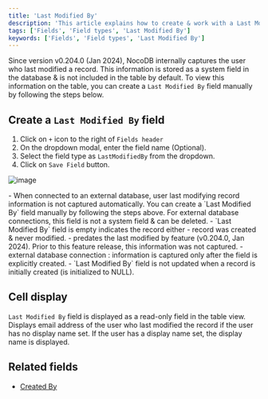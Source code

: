 ```yaml
---
title: 'Last Modified By'
description: 'This article explains how to create & work with a Last Modified By field.'
tags: ['Fields', 'Field types', 'Last Modified By']
keywords: ['Fields', 'Field types', 'Last Modified By']
---
```


Since version v0.204.0 (Jan 2024), NocoDB internally captures the user who last modified a record. This information is stored as a system field in the database & is not included in the table by default. To view this information on the table, you can create a `Last Modified By` field manually by following the steps below.

## Create a `Last Modified By` field
1. Click on `+` icon to the right of `Fields header`
2. On the dropdown modal, enter the field name (Optional).
3. Select the field type as `LastModifiedBy` from the dropdown.
4. Click on `Save Field` button.

![image](/img/v2/fields/types/last-modified-by.png)

<Callout type="note">
- When connected to an external database, user last modifying record information is not captured automatically. You can create a `Last Modified By` field manually by following the steps above. For external database connections, this field is not a system field & can be deleted.
- `Last Modified By` field is empty indicates the record either
  - record was created & never modified.
  - predates the last modified by feature (v0.204.0, Jan 2024). Prior to this feature release, this information was not captured.
  - external database connection : information is captured only after the field is explicitly created.
- `Last Modified By` field is not updated when a record is initially created (is initialized to NULL).
</Callout>

## Cell display
`Last Modified By` field is displayed as a read-only field in the table view. Displays email address of the user who last modified the record if the user has no display name set. If the user has a display name set, the display name is displayed.

## Related fields
- [Created By](020.created-by.md)

